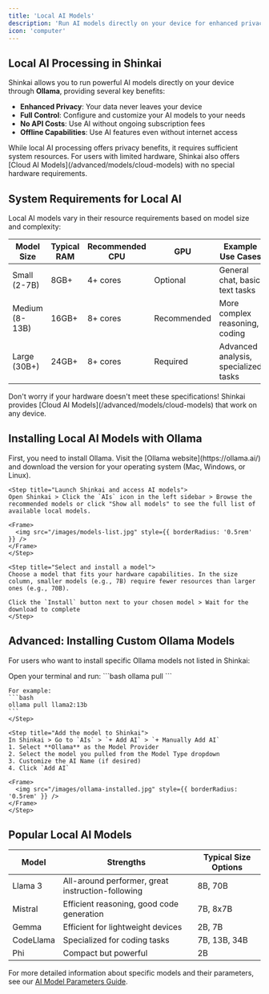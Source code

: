 ```yaml
---
title: 'Local AI Models'
description: 'Run AI models directly on your device for enhanced privacy and control'
icon: 'computer'
---
```


## Local AI Processing in Shinkai

Shinkai allows you to run powerful AI models directly on your device through **Ollama**, providing several key benefits:

- **Enhanced Privacy**: Your data never leaves your device
- **Full Control**: Configure and customize your AI models to your needs
- **No API Costs**: Use AI without ongoing subscription fees
- **Offline Capabilities**: Use AI features even without internet access

<Info>
While local AI processing offers privacy benefits, it requires sufficient system resources. For users with limited hardware, Shinkai also offers [Cloud AI Models](/advanced/models/cloud-models) with no special hardware requirements.
</Info>

## System Requirements for Local AI

Local AI models vary in their resource requirements based on model size and complexity:

| Model Size | Typical RAM | Recommended CPU | GPU | Example Use Cases |
|------------|-------------|-----------------|-----|-------------------|
| Small (2-7B) | 8GB+ | 4+ cores | Optional | General chat, basic text tasks |
| Medium (8-13B) | 16GB+ | 8+ cores | Recommended | More complex reasoning, coding |
| Large (30B+) | 24GB+ | 8+ cores | Required | Advanced analysis, specialized tasks |

<Note>
Don't worry if your hardware doesn't meet these specifications! Shinkai provides [Cloud AI Models](/advanced/models/cloud-models) that work on any device.
</Note>

## Installing Local AI Models with Ollama

<Steps>
    <Step title="Install Ollama on your device">
    First, you need to install Ollama. Visit the [Ollama website](https://ollama.ai/) and download the version for your operating system (Mac, Windows, or Linux).
    </Step>
    
    <Step title="Launch Shinkai and access AI models">
    Open Shinkai > Click the `AIs` icon in the left sidebar > Browse the recommended models or click "Show all models" to see the full list of available local models.
    
    <Frame>
      <img src="/images/models-list.jpg" style={{ borderRadius: '0.5rem' }} />
    </Frame>
    </Step>
    
    <Step title="Select and install a model">
    Choose a model that fits your hardware capabilities. In the size column, smaller models (e.g., 7B) require fewer resources than larger ones (e.g., 70B).
    
    Click the `Install` button next to your chosen model > Wait for the download to complete
    </Step>
</Steps>

## Advanced: Installing Custom Ollama Models

For users who want to install specific Ollama models not listed in Shinkai:

<Steps>
    <Step title="Pull the model using terminal">
    Open your terminal and run:
    ```bash
    ollama pull <model-name>
    ```
    
    For example:
    ```bash
    ollama pull llama2:13b
    ```
    </Step>
    
    <Step title="Add the model to Shinkai">
    In Shinkai > Go to `AIs` > `+ Add AI` > `+ Manually Add AI`
    1. Select **Ollama** as the Model Provider
    2. Select the model you pulled from the Model Type dropdown
    3. Customize the AI Name (if desired)
    4. Click `Add AI`
    
    <Frame>
      <img src="/images/ollama-installed.jpg" style={{ borderRadius: '0.5rem' }} />
    </Frame>
    </Step>
</Steps>

## Popular Local AI Models

| Model | Strengths | Typical Size Options |
|-------|-----------|----------------------|
| Llama 3 | All-around performer, great instruction-following | 8B, 70B |
| Mistral | Efficient reasoning, good code generation | 7B, 8x7B |
| Gemma | Efficient for lightweight devices | 2B, 7B |
| CodeLlama | Specialized for coding tasks | 7B, 13B, 34B |
| Phi | Compact but powerful | 2B |

For more detailed information about specific models and their parameters, see our [AI Model Parameters Guide](/advanced/custom-ai#understanding-ai-models).
